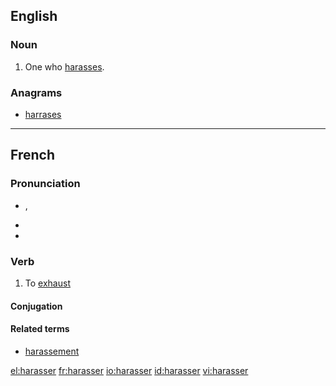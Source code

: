 ==English==
===Noun===
{{en-noun}}

#One who [[harass]]es.

===Anagrams===
* {{alphagram|aaehrrss}} [[harrases#English|harrases]]

----

==French==

===Pronunciation===
* {{asph}} {{IPA|/a.ʁa.se/|lang=fr}}, {{X-SAMPA|/a.Ra.se/}}
* {{rhymes|e|lang=fr}}
* {{fr-homophones-er|harass}}

===Verb===
{{fr-verb}}

# To [[exhaust]]

====Conjugation====
{{fr-conj-er|harass}}

====Related terms====
* [[harassement]]

[[el:harasser]]
[[fr:harasser]]
[[io:harasser]]
[[id:harasser]]
[[vi:harasser]]